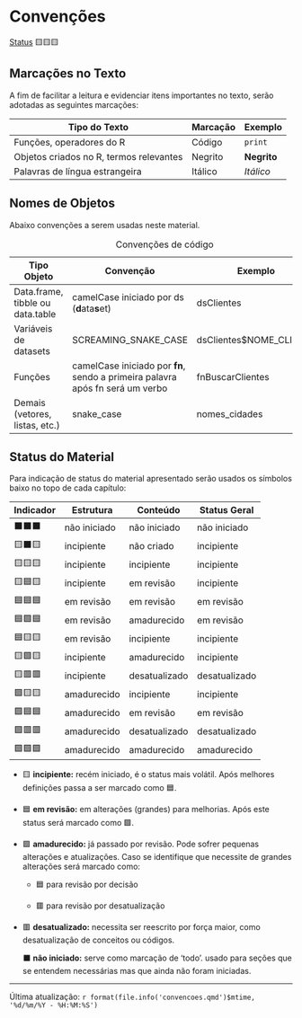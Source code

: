 # Convenções {.unnumbered}

[Status](convencoes.html#status-do-material) 🟨🟨🟨

## Marcações no Texto

A fim de facilitar a leitura e evidenciar itens importantes no texto, serão adotadas as seguintes marcações:

| Tipo do Texto                           | Marcação | Exemplo     |
|-----------------------------------------|----------|-------------|
| Funções, operadores do R                | Código   | `print`     |
| Objetos criados no R, termos relevantes | Negrito  | **Negrito** |
| Palavras de língua estrangeira          | Itálico  | *Itálico*   |

## Nomes de Objetos

Abaixo convenções a serem usadas neste material.

| Tipo Objeto                      | Convenção                                                                     | Exemplo                  |
|------------------|-------------------------------------|------------------|
| Data.frame, tibble ou data.table | camelCase iniciado por ds (**d**ata**s**et)                                   | dsClientes               |
| Variáveis de datasets            | SCREAMING_SNAKE_CASE                                                          | dsClientes\$NOME_CLIENTE |
| Funções                          | camelCase iniciado por **fn**, sendo a primeira palavra após fn será um verbo | fnBuscarClientes         |
| Demais (vetores, listas, etc.)   | snake_case                                                                    | nomes_cidades            |

: Convenções de código

## Status do Material

Para indicação de status do material apresentado serão usados os símbolos baixo no topo de cada capítulo:

| Indicador | Estrutura    | Conteúdo      | Status Geral  |
|-----------|--------------|---------------|---------------|
| ⬛⬛⬛    | não iniciado | não iniciado  | não iniciado  |
| 🟨⬛🟨    | incipiente   | não criado    | incipiente    |
| 🟨🟨🟨    | incipiente   | incipiente    | incipiente    |
| 🟨🟦🟨    | incipiente   | em revisão    | incipiente    |
| 🟦🟦🟦    | em revisão   | em revisão    | em revisão    |
| 🟦🟩🟦    | em revisão   | amadurecido   | em revisão    |
| 🟦🟨🟨    | em revisão   | incipiente    | incipiente    |
| 🟨🟩🟨    | incipiente   | amadurecido   | incipiente    |
| 🟨🟥🟥    | incipiente   | desatualizado | desatualizado |
| 🟩🟨🟨    | amadurecido  | incipiente    | incipiente    |
| 🟩🟦🟦    | amadurecido  | em revisão    | em revisão    |
| 🟩🟥🟥    | amadurecido  | desatualizado | desatualizado |
| 🟩🟩🟩    | amadurecido  | amadurecido   | amadurecido   |

-   🟨 **incipiente:** recém iniciado, é o status mais volátil. Após melhores definições passa a ser marcado como 🟦.

-   🟦 **em revisão:** em alterações (grandes) para melhorias. Após este status será marcado como 🟩.

-   🟩 **amadurecido:** já passado por revisão. Pode sofrer pequenas alterações e atualizações. Caso se identifique que necessite de grandes alterações será marcado como:

    -   🟦 para revisão por decisão

    -   🟥 para revisão por desatualização

-   🟥 **desatualizado:** necessita ser reescrito por força maior, como desatualização de conceitos ou códigos.

    ⬛ **não iniciado:** serve como marcação de 'todo'. usado para seções que se entendem necessárias mas que ainda não foram iniciadas.

------------------------------------------------------------------------

Última atualização: `r format(file.info('convencoes.qmd')$mtime, '%d/%m/%Y - %H:%M:%S')`
